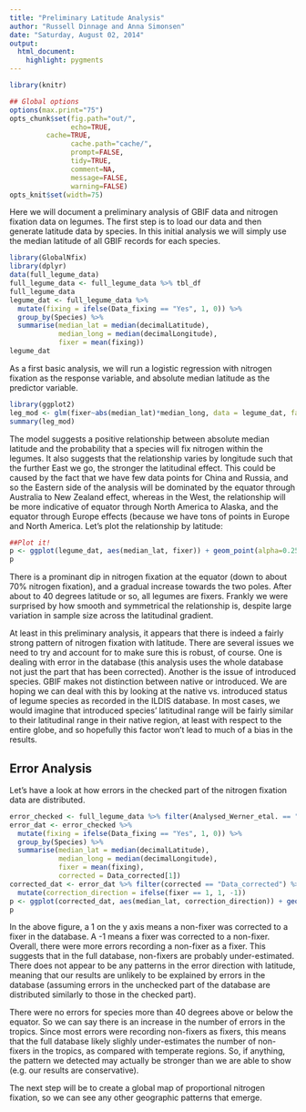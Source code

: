 ```yaml
---
title: "Preliminary Latitude Analysis"
author: "Russell Dinnage and Anna Simonsen"
date: "Saturday, August 02, 2014"
output: 
  html_document:
    highlight: pygments
---
```


```r
library(knitr)

## Global options
options(max.print="75")
opts_chunk$set(fig.path="out/",
               echo=TRUE,
         cache=TRUE,
               cache.path="cache/",
               prompt=FALSE,
               tidy=TRUE,
               comment=NA,
               message=FALSE,
               warning=FALSE)
opts_knit$set(width=75)
```

Here we will document a preliminary analysis of GBIF data and nitrogen fixation data on legumes. The first step is to load our data and then generate latitude data by species. In this initial analysis we will simply use the median latitude of all GBIF records for each species.

```r
library(GlobalNfix)
library(dplyr)
data(full_legume_data)
full_legume_data <- full_legume_data %>% tbl_df
full_legume_data
legume_dat <- full_legume_data %>% 
  mutate(fixing = ifelse(Data_fixing == "Yes", 1, 0)) %>%
  group_by(Species) %>% 
  summarise(median_lat = median(decimalLatitude), 
            median_long = median(decimalLongitude), 
            fixer = mean(fixing))
legume_dat
```

As a first basic analysis, we will run a logistic regression with nitrogen fixation as the response variable, and absolute median latitude as the predictor variable.

```r
library(ggplot2)
leg_mod <- glm(fixer~abs(median_lat)*median_long, data = legume_dat, family = binomial())
summary(leg_mod)
```

The model suggests a positive relationship between absolute median latitude and the probability that a species will fix nitrogen within the legumes. It also suggests that the relationship varies by longitude such that the further East we go, the stronger the latitudinal effect. This could be caused by the fact that we have few data points for China and Russia, and so the Eastern side of the analysis will be dominated by the equator through Australia to New Zealand effect, whereas in the West, the relationship will be more indicative of equator through North America to Alaska, and the equator through Europe effects (because we have tons of points in Europe and North America. Let's plot the relationship by latitude:

```r
##Plot it!
p <- ggplot(legume_dat, aes(median_lat, fixer)) + geom_point(alpha=0.25, position = position_jitter(width = 0, height = 0.1)) + stat_smooth(color = "black", size = 1.0) + theme_bw()
p
```

There is a prominant dip in nitrogen fixation at the equator (down to about 70% nitrogen fixation), and a gradual increase towards the two poles. After about to 40 degrees latitude or so, all legumes are fixers. Frankly we were surprised by how smooth and symmetrical the relationship is, despite large variation in sample size across the latitudinal gradient.  

At least in this preliminary analysis, it appears that there is indeed a fairly strong pattern of nitrogen fixation with latitude. There are several issues we need to try and account for to make sure this is robust, of course. One is dealing with error in the database (this analysis uses the whole database not just the part that has been corrected). Another is the issue of introduced species. GBIF makes not distinction between native or introduced. We are hoping we can deal with this by looking at the native vs. introduced status of legume species as recorded in the ILDIS database. In most cases, we would imagine that introduced species' latitudinal range will be fairly similar to their latitudinal range in their native region, at least with respect to the entire globe, and so hopefully this factor won't lead to much of a bias in the results.

## Error Analysis

Let's have a look at how errors in the checked part of the nitrogen fixation data are distributed.

```r
error_checked <- full_legume_data %>% filter(Analysed_Werner_etal. == "Analysed")
error_dat <- error_checked %>% 
  mutate(fixing = ifelse(Data_fixing == "Yes", 1, 0)) %>%
  group_by(Species) %>% 
  summarise(median_lat = median(decimalLatitude), 
            median_long = median(decimalLongitude), 
            fixer = mean(fixing),
            corrected = Data_corrected[1])
corrected_dat <- error_dat %>% filter(corrected == "Data_corrected") %>% 
  mutate(correction_direction = ifelse(fixer == 1, 1, -1))
p <- ggplot(corrected_dat, aes(median_lat, correction_direction)) + geom_point() + stat_smooth(color = "black", size = 1.0) + theme_bw()
p
```

In the above figure, a 1 on the y axis means a non-fixer was corrected to a fixer in the database. A -1 means a fixer was corrected to a non-fixer. Overall, there were more errors recording a non-fixer as a fixer. This suggests that in the full database, non-fixers are probably under-estimated. There does not appear to be any patterns in the error direction with latitude, meaning that our results are unlikely to be explained by errors in the database (assuming errors in the unchecked part of the database are distributed similarly to those in the checked part).

There were no errors for species more than 40 degrees above or below the equator. So we can say there is an increase in the number of errors in the tropics. Since most errors were recording non-fixers as fixers, this means that the full database likely slighly under-estimates the number of non-fixers in the tropics, as compared with temperate regions. So, if anything, the pattern we detected may actually be stronger than we are able to show (e.g. our results are conservative).

The next step will be to create a global map of proportional nitrogen fixation, so we can see any other geographic patterns that emerge.
